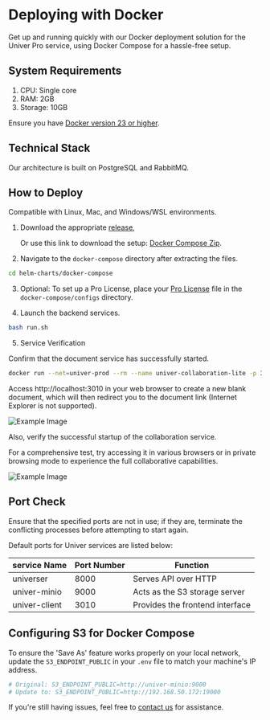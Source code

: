 # Deploying with Docker

Get up and running quickly with our Docker deployment solution for the Univer Pro service, using Docker Compose for a hassle-free setup.

## System Requirements

1. CPU: Single core
2. RAM: 2GB
3. Storage: 10GB

Ensure you have [Docker version 23 or higher](https://docs.docker.com/engine/install/).

## Technical Stack

Our architecture is built on PostgreSQL and RabbitMQ.

## How to Deploy

Compatible with Linux, Mac, and Windows/WSL environments.

1. Download the appropriate [release](https://github.com/dream-num/helm-charts/releases),

   Or use this link to download the setup: [Docker Compose Zip](https://release-univer.oss-cn-shenzhen.aliyuncs.com/release-demo/docker-compose.zip).

2. Navigate to the `docker-compose` directory after extracting the files.

```bash
cd helm-charts/docker-compose
```

3. Optional: To set up a Pro License, place your [Pro License](/pro/license) file in the `docker-compose/configs` directory.

4. Launch the backend services.

```bash
bash run.sh
```

5. Service Verification

Confirm that the document service has successfully started.

```bash
docker run --net=univer-prod --rm --name univer-collaboration-lite -p 3010:3010 univer-acr-registry.cn-shenzhen.cr.aliyuncs.com/release/univer-collaboration-lite:latest
```

Access http://localhost:3010 in your web browser to create a new blank document, which will then redirect you to the document link (Internet Explorer is not supported).

![Example Image](./imgs/img1.png)

Also, verify the successful startup of the collaboration service.

For a comprehensive test, try accessing it in various browsers or in private browsing mode to experience the full collaborative capabilities.

![Example Image](./imgs/img2.png)

## Port Check

Ensure that the specified ports are not in use; if they are, terminate the conflicting processes before attempting to start again.

Default ports for Univer services are listed below:

| service Name | Port Number |  	Function |
| --- | --- | --- |
| universer | 8000 | Serves API over HTTP |
| univer-minio | 9000 | Acts as the S3 storage server |
| univer-client | 3010 | Provides the frontend interface |

## Configuring S3 for Docker Compose

To ensure the 'Save As' feature works properly on your local network, update the `S3_ENDPOINT_PUBLIC` in your `.env` file to match your machine's IP address.

```bash
# Original: S3_ENDPOINT_PUBLIC=http://univer-minio:9000
# Update to: S3_ENDPOINT_PUBLIC=http://192.168.50.172:19000
```

If you're still having issues, feel free to <a class="nx-text-primary-600 nx-underline nx-decoration-from-font [text-underline-position:from-font]" href="mailto:developer@univer.ai?subject=[Univer Pro]">contact us</a> for assistance.
